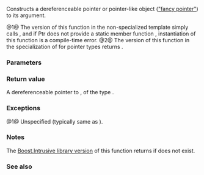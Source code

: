 {{cpp/memory/pointer_traits/title|pointer_to}}
{{cpp/memory/pointer_traits/navbar}}
{{dcl begin}}
{{dcl header|memory}}
{{dcl|since=c++11|num=1|notes={{mark|member of {{tt|pointer_traits&lt;Ptr&gt;}} specialization}}|
static pointer
pointer_to( element_type&amp; r );
}}
{{dcl rev multi|num=2
|since1=c++11|dcl1=
static pointer
pointer_to( element_type&amp; r ) noexcept;
|notes1={{mark|member of {{tt|pointer_traits&lt;T*&gt;}} specialization}}
|since2=c++20|dcl2=
static constexpr pointer
pointer_to( element_type&amp; r ) noexcept;
|notes2={{mark|member of {{tt|pointer_traits&lt;T*&gt;}} specialization}}
}}
{{dcl end}}

Constructs a dereferenceable pointer or pointer-like object ([[cpp/named_req/Allocator#Fancy_pointers|"fancy pointer"]]) to its argument.

@1@ The version of this function in the non-specialized {{lc|std::pointer_traits}} template simply calls {{c|Ptr::pointer_to(r)}}, and if Ptr does not provide a static member function {{tt|pointer_to}}, instantiation of this function is a compile-time error.
@2@ The version of this function in the specialization of {{lc|std::pointer_traits}} for pointer types returns {{c|std::addressof(r)}}.

===Parameters===
{{par begin}}
{{par|r|reference to an object of type {{c|element_type&amp;}}, except if element_type is {{c|void}}, in which case the type of {{tt|r}} is unspecified}}
{{par end}}

===Return value===
A dereferenceable pointer to {{c|r}}, of the type {{c|pointer_traits&lt;&gt;::pointer}}.

===Exceptions===
@1@ Unspecified (typically same as {{c|Ptr::pointer_to}}).

===Notes===
The [https://www.boost.org/doc/libs/release/doc/html/boost/intrusive/pointer_traits.html Boost.Intrusive library version] of this function returns {{c|pointer(std::addressof(r))}} if {{c|Ptr::pointer_to}} does not exist.

===See also===
{{dsc begin}}
{{dsc inc|cpp/memory/dsc addressof}}
{{dsc inc|cpp/memory/allocator/dsc address}}
{{dsc inc|cpp/memory/pointer_traits/dsc to_address}}
{{dsc inc|cpp/memory/dsc to_address}}
{{dsc end}}

{{langlinks|de|es|fr|it|ja|pt|ru|zh}}